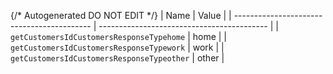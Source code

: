 {/* Autogenerated DO NOT EDIT  */}
| Name                                       | Value                                      |
| ------------------------------------------ | ------------------------------------------ |
| `getCustomersIdCustomersResponseTypehome`  | home                                       |
| `getCustomersIdCustomersResponseTypework`  | work                                       |
| `getCustomersIdCustomersResponseTypeother` | other                                      |